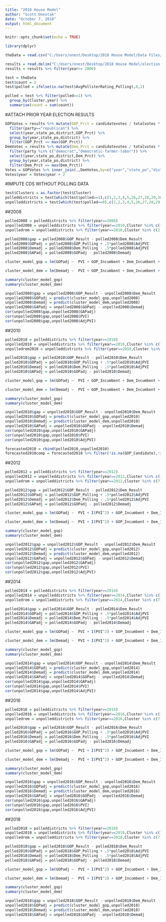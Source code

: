 ---
title: "2018 House Model"
author: "Scott Onestak"
date: "October 7, 2018"
output: html_document
---

```{r setup, include=FALSE}
knitr::opts_chunk$set(echo = TRUE)
```

```{r packages}
library(dplyr)
```

```{r read in data file}
theData = read.csv("C:/Users/onest/Desktop/2018 House Model/Data Files/Dataset20181002.csv")

results = read.delim("C:/Users/onest/Desktop/2018 House Model/election data files/1976-2016-house.tab")
results = results %>% filter(year>= 2006)
```


```{r districts polled by cluster}
test = theData
test$count = 1
test$polled = ifelse(is.na(test$AvgPollsterRating_Polling),0,1)

polled = test %>% filter(polled==1) %>%
  group_by(Cluster,year) %>%
  summarise(count = sum(count))

```

#ATTACH PRIOR YEAR ELECTION RESULTS
```{r election results}
GOPVotes = results %>% mutate(GOP_Prct = candidatevotes / totalvotes * 100) %>% 
  filter(party=="republican") %>%
  select(year,state_po,district,GOP_Prct) %>%
  group_by(year,state_po,district) %>%
  filter(GOP_Prct == max(GOP_Prct))
DemVotes = results %>% mutate(Dem_Prct = candidatevotes / totalvotes * 100) %>% 
  filter(party %in% c("democrat","democratic-farmer-labor")) %>%
  select(year,state_po,district,Dem_Prct) %>%
  group_by(year,state_po,district) %>%
  filter(Dem_Prct == max(Dem_Prct))
Votes = GOPVotes %>% inner_join(.,DemVotes,by=c("year","state_po","district"))  
Votes$year = Votes$year + 2
```

#IMPUTE CDS WITHOUT POLLING DATA
```{r impute missing CD polling}
test$Clusters = as.factor(test$Cluster)
polleddistricts = test[which(test$polled==1),c(1,2,3,4,5,26,27,28,29,30,31,32,113,114,120,121,122,123,124,125,135)]
unpolleddistricts = test[which(test$polled==0),c(1,2,3,4,5,26,27,28,29,30,31,32,113,114,120,121,122,123,124,125,135)]
```

##2008
```{r 2008 regress}
polled2008 = polleddistricts %>% filter(year==2008)
unpolled2008 = unpolleddistricts %>% filter(year==2010,Cluster %in% c(1,3,4,5,6))
unpolledrem = unpolleddistricts %>% filter(year==2010,Cluster %in% c(2,7))

polled2008$gap = polled2008$GOP_Result - polled2008$Dem_Result
polled2008$GOPadj = polled2008$GOP_Polling + .5*polled2008$AdjPVI
polled2008$Demadj = polled2008$Dem_Polling - .5*polled2008$AdjPVI
polled2008$GAPadj = polled2008$GOPadj - polled2008$Demadj

cluster_model_gop = lm(GOPadj ~  PVI + GOP_Incumbent + Dem_Incumbent + Clusters,weights = I(AvgPollsterRating_Polling),data=polled2008)

cluster_model_dem = lm(Demadj ~  PVI + GOP_Incumbent + Dem_Incumbent + Clusters,weights = I(AvgPollsterRating_Polling),data=polled2008)

summary(cluster_model_gop)
summary(cluster_model_dem)

unpolled2008$gap = unpolled2008$GOP_Result - unpolled2008$Dem_Result
unpolled2008$GOPadj = predict(cluster_model_gop,unpolled2008)
unpolled2008$Demadj = predict(cluster_model_dem,unpolled2008)
unpolled2008$GAPadj = unpolled2008$GOPadj - unpolled2008$Demadj
cor(unpolled2008$gap,unpolled2008$GAPadj)
cor(unpolled2008$gap,unpolled2008$PVI)
cor(unpolled2008$gap,unpolled2008$AdjPVI)
```

##2010
```{r 2010 regress}
polled2010 = polleddistricts %>% filter(year==2010)
unpolled2010 = unpolleddistricts %>% filter(year==2010,Cluster %in% c(1,3,4,5,6,7))
unpolledrem2010 = unpolleddistricts %>% filter(year==2010,Cluster %in% c(7))

polled2010$gap = polled2010$GOP_Result - polled2010$Dem_Result
polled2010$GOPadj = polled2010$GOP_Polling + .5*polled2010$AdjPVI
polled2010$Demadj = polled2010$Dem_Polling - .5*polled2010$AdjPVI
polled2010$GAPadj = polled2010$GOPadj - polled2010$Demadj

cluster_model_gop = lm(GOPadj ~  PVI + GOP_Incumbent + Dem_Incumbent + Clusters,weights = I(AvgPollsterRating_Polling^2),data=polled2010)

cluster_model_dem = lm(Demadj ~  PVI + GOP_Incumbent + Dem_Incumbent + Clusters,weights = I(AvgPollsterRating_Polling^2),data=polled2010)

summary(cluster_model_gop)
summary(cluster_model_dem)

unpolled2010$gap = unpolled2010$GOP_Result - unpolled2010$Dem_Result
unpolled2010$GOPadj = predict(cluster_model_gop,unpolled2010)
unpolled2010$Demadj = predict(cluster_model_dem,unpolled2010)
unpolled2010$GAPadj = unpolled2010$GOPadj - unpolled2010$Demadj
cor(unpolled2010$gap,unpolled2010$GAPadj)
cor(unpolled2010$gap,unpolled2010$PVI)
cor(unpolled2010$gap,unpolled2010$AdjPVI)

forecasted2010 = rbind(polled2010,unpolled2010)
forecasted2010comp = forecasted2010 %>% filter(!is.na(GOP_Candidate),!is.na(Dem_Candidate))
```

##2012
```{r 2012 regress}
polled2012 = polleddistricts %>% filter(year==2012)
unpolled2012 = unpolleddistricts %>% filter(year==2012,Cluster %in% c(1,3,4,5,6,7))
unpolledrem = unpolleddistricts %>% filter(year==2012,Cluster %in% c(7))

polled2012$gap = polled2012$GOP_Result - polled2012$Dem_Result
polled2012$GOPadj = polled2012$GOP_Polling + .5*polled2012$AdjPVI
polled2012$Demadj = polled2012$Dem_Polling - .5*polled2012$AdjPVI
polled2012$GAPadj = polled2012$GOPadj - polled2012$Demadj

cluster_model_gop = lm(GOPadj ~  PVI + I(PVI^2) + GOP_Incumbent + Dem_Incumbent + Clusters,weights = I(.5*AvgPollsterRating_Polling^2),data=polled2012)

cluster_model_dem = lm(Demadj ~  PVI + I(PVI^2) + GOP_Incumbent + Dem_Incumbent + Clusters,weights = I(.5*AvgPollsterRating_Polling^2),data=polled2012)

summary(cluster_model_gop)
summary(cluster_model_dem)

unpolled2012$gap = unpolled2012$GOP_Result - unpolled2012$Dem_Result
unpolled2012$GOPadj = predict(cluster_model_gop,unpolled2012)
unpolled2012$Demadj = predict(cluster_model_dem,unpolled2012)
unpolled2012$GAPadj = unpolled2012$GOPadj - unpolled2012$Demadj
cor(unpolled2012$gap,unpolled2012$GAPadj)
cor(unpolled2012$gap,unpolled2012$PVI)
cor(unpolled2012$gap,unpolled2012$AdjPVI)
```

##2014
```{r 2014 regress}
polled2014 = polleddistricts %>% filter(year==2014)
unpolled2014 = unpolleddistricts %>% filter(year==2014,Cluster %in% c(1,3,4,5,6,7))
unpolledrem = unpolleddistricts %>% filter(year==2014,Cluster %in% c(7))

polled2014$gap = polled2014$GOP_Result - polled2014$Dem_Result
polled2014$GOPadj = polled2014$GOP_Polling + .5*polled2014$AdjPVI
polled2014$Demadj = polled2014$Dem_Polling - .5*polled2014$AdjPVI
polled2014$GAPadj = polled2014$GOPadj - polled2014$Demadj

cluster_model_gop = lm(GOPadj ~  PVI + I(PVI^2) + GOP_Incumbent + Dem_Incumbent + Clusters,weights = I(.5*AvgPollsterRating_Polling^2),data=polled2014)

cluster_model_dem = lm(Demadj ~  PVI + I(PVI^2) + GOP_Incumbent + Dem_Incumbent + Clusters,weights = I(.5*AvgPollsterRating_Polling^2),data=polled2014)

summary(cluster_model_gop)
summary(cluster_model_dem)

unpolled2014$gap = unpolled2014$GOP_Result - unpolled2014$Dem_Result
unpolled2014$GOPadj = predict(cluster_model_gop,unpolled2014)
unpolled2014$Demadj = predict(cluster_model_dem,unpolled2014)
unpolled2014$GAPadj = unpolled2014$GOPadj - unpolled2014$Demadj
cor(unpolled2014$gap,unpolled2014$GAPadj)
cor(unpolled2014$gap,unpolled2014$PVI)
cor(unpolled2014$gap,unpolled2014$AdjPVI)
```

##2016
```{r 2016 regress}
polled2016 = polleddistricts %>% filter(year==2016)
unpolled2016 = unpolleddistricts %>% filter(year==2016,Cluster %in% c(1,3,4,5,6,7))
unpolledrem = unpolleddistricts %>% filter(year==2016,Cluster %in% c(7))

polled2016$gap = polled2016$GOP_Result - polled2016$Dem_Result
polled2016$GOPadj = polled2016$GOP_Polling + .5*polled2016$AdjPVI
polled2016$Demadj = polled2016$Dem_Polling - .5*polled2016$AdjPVI
polled2016$GAPadj = polled2016$GOPadj - polled2016$Demadj

cluster_model_gop = lm(GOPadj ~  PVI + I(PVI^2) + GOP_Incumbent + Dem_Incumbent + Clusters,weights = I(.5*AvgPollsterRating_Polling^2),data=polled2016)

cluster_model_dem = lm(Demadj ~  PVI + I(PVI^2) + GOP_Incumbent + Dem_Incumbent + Clusters,weights = I(.5*AvgPollsterRating_Polling^2),data=polled2016)

summary(cluster_model_gop)
summary(cluster_model_dem)

unpolled2016$gap = unpolled2016$GOP_Result - unpolled2016$Dem_Result
unpolled2016$GOPadj = predict(cluster_model_gop,unpolled2016)
unpolled2016$Demadj = predict(cluster_model_dem,unpolled2016)
unpolled2016$GAPadj = unpolled2016$GOPadj - unpolled2016$Demadj
cor(unpolled2016$gap,unpolled2016$GAPadj)
cor(unpolled2016$gap,unpolled2016$PVI)
cor(unpolled2016$gap,unpolled2016$AdjPVI)
```

##2018
```{r 2018 regress}
polled2018 = polleddistricts %>% filter(year==2018)
unpolled2018 = unpolleddistricts %>% filter(year==2018,Cluster %in% c(1,3,4,5,6,7))
unpolledrem = unpolleddistricts %>% filter(year==2018,Cluster %in% c(7))

polled2018$gap = polled2018$GOP_Result - polled2018$Dem_Result
polled2018$GOPadj = polled2018$GOP_Polling + .5*polled2018$AdjPVI
polled2018$Demadj = polled2018$Dem_Polling - .5*polled2018$AdjPVI
polled2018$GAPadj = polled2018$GOPadj - polled2018$Demadj

cluster_model_gop = lm(GOPadj ~  PVI + I(PVI^2) + GOP_Incumbent + Dem_Incumbent + Clusters,weights = I(.5*AvgPollsterRating_Polling^2),data=polled2018)

cluster_model_dem = lm(Demadj ~  PVI + I(PVI^2) + GOP_Incumbent + Dem_Incumbent + Clusters,weights = I(.5*AvgPollsterRating_Polling^2),data=polled2018)

summary(cluster_model_gop)
summary(cluster_model_dem)

unpolled2018$gap = unpolled2018$GOP_Result - unpolled2018$Dem_Result
unpolled2018$GOPadj = predict(cluster_model_gop,unpolled2018)
unpolled2018$Demadj = predict(cluster_model_dem,unpolled2018)
unpolled2018$GAPadj = unpolled2018$GOPadj - unpolled2018$Demadj
```
